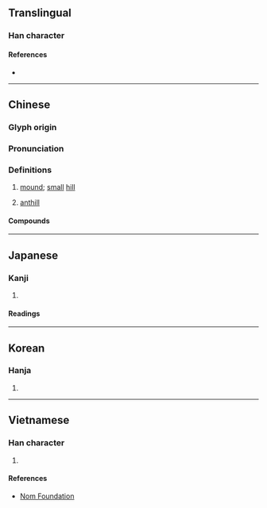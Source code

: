 {{character info}}
==Translingual==

===Han character===
{{Han char|rn=32|rad=土|as=06|sn=9|four=41114|canj=GMIG|ids=⿰土至}}

====References====
* {{Han ref|kx=0228.220|dkj=05061|dj=0464.180|hdz=10438.090|uh=57A4|ud=22436|bh=CE53|bd=52819}}

----

==Chinese==
{{zh-forms}}

===Glyph origin===
{{Han etym}}

===Pronunciation===
{{zh-pron
|m=dié
|c=dit6
|h=pfs=te
|mc=y
|oc=y
|cat=n
}}

===Definitions===
{{zh-hanzi}}

# {{lb|zh|literary}} [[mound]]; [[small]] [[hill]]
# {{lb|zh|literary}} [[anthill]]

====Compounds====
{{zh-der|蝸居蟻垤|蟻垤}}

----

==Japanese==

===Kanji===
{{ja-kanji|grade=|rs=土06}}

# {{rfdef|ja|sort=土06}}

====Readings====
{{ja-readings
|goon=でち
|kanon=てつ
|kun=ありづか}}

----

==Korean==

===Hanja===
{{ko-hanja|hangeul=질|rv=jil|mr=chil}}

# {{rfdef|ko|sort=土06}}

----

==Vietnamese==

===Han character===
{{vi-readings|reading=điệt|rs=土06}}

# {{rfdef|vi|sort=土06}}

====References====
* [http://nomfoundation.org/common/nom_details.php?codepoint=57a4 Nom Foundation]